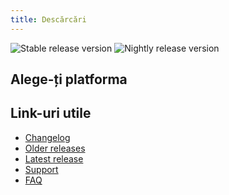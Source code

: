 ```yaml
---
title: Descărcări
---
```


![Stable release version](https://img.shields.io/badge/dynamic/yaml?color=c4840d&label=Stable&query=%24.version&url=https%3A%2F%2Fraw.githubusercontent.com%2FLinwoodDev%2Fbutterfly%2Fstable%2Fapp%2Fpubspec.yaml&style=for-the-badge)
![Nightly release version](https://img.shields.io/badge/dynamic/yaml?color=f7d28c&label=Nightly&query=%24.version&url=https%3A%2F%2Fraw.githubusercontent.com%2FLinwoodDev%2Fbutterfly%2Fnightly%2Fapp%2Fpubspec.yaml&style=for-the-badge)

## Alege-ți platforma


<CardGrid>
  <LinkCard href="/downloads/windows" title='<svg width="20" class="inline-icon" slot="title" role="img" viewBox="0 0 24 24" xmlns="http://www.w3.org/2000/svg"><title>Windows</title><path fill="#0078D4" d="M0,0H11.377V11.372H0ZM12.623,0H24V11.372H12.623ZM0,12.623H11.377V24H0Zm12.623,0H24V24H12.623"/></svg> Windows' />
  <LinkCard href="/downloads/linux" title='<svg width="20" class="inline-icon" slot="title" role="img" viewBox="0 0 24 24" xmlns="http://www.w3.org/2000/svg"><title>Linux</title><path fill="#FCC624" d="M12.504 0c-.155 0-.315.008-.48.021-4.226.333-3.105 4.807-3.17 6.298-.076 1.092-.3 1.953-1.05 3.02-.885 1.051-2.127 2.75-2.716 4.521-.278.832-.41 1.684-.287 2.489a.424.424 0 00-.11.135c-.26.268-.45.6-.663.839-.199.199-.485.267-.797.4-.313.136-.658.269-.864.68-.09.189-.136.394-.132.602 0 .199.027.4.055.536.058.399.116.728.04.97-.249.68-.28 1.145-.106 1.484.174.334.535.47.94.601.81.2 1.91.135 2.774.6.926.466 1.866.67 2.616.47.526-.116.97-.464 1.208-.946.587-.003 1.23-.269 2.26-.334.699-.058 1.574.267 2.577.2.025.134.063.198.114.333l.003.003c.391.778 1.113 1.132 1.884 1.071.771-.06 1.592-.536 2.257-1.306.631-.765 1.683-1.084 2.378-1.503.348-.199.629-.469.649-.853.023-.4-.2-.811-.714-1.376v-.097l-.003-.003c-.17-.2-.25-.535-.338-.926-.085-.401-.182-.786-.492-1.046h-.003c-.059-.054-.123-.067-.188-.135a.357.357 0 00-.19-.064c.431-1.278.264-2.55-.173-3.694-.533-1.41-1.465-2.638-2.175-3.483-.796-1.005-1.576-1.957-1.56-3.368.026-2.152.236-6.133-3.544-6.139zm.529 3.405h.013c.213 0 .396.062.584.198.19.135.33.332.438.533.105.259.158.459.166.724 0-.02.006-.04.006-.06v.105a.086.086 0 01-.004-.021l-.004-.024a1.807 1.807 0 01-.15.706.953.953 0 01-.213.335.71.71 0 00-.088-.042c-.104-.045-.198-.064-.284-.133a1.312 1.312 0 00-.22-.066c.05-.06.146-.133.183-.198.053-.128.082-.264.088-.402v-.02a1.21 1.21 0 00-.061-.4c-.045-.134-.101-.2-.183-.333-.084-.066-.167-.132-.267-.132h-.016c-.093 0-.176.03-.262.132a.8.8 0 00-.205.334 1.18 1.18 0 00-.09.4v.019c.002.089.008.179.02.267-.193-.067-.438-.135-.607-.202a1.635 1.635 0 01-.018-.2v-.02a1.772 1.772 0 01.15-.768c.082-.22.232-.406.43-.533a.985.985 0 01.594-.2zm-2.962.059h.036c.142 0 .27.048.399.135.146.129.264.288.344.465.09.199.14.4.153.667v.004c.007.134.006.2-.002.266v.08c-.03.007-.056.018-.083.024-.152.055-.274.135-.393.2.012-.09.013-.18.003-.267v-.015c-.012-.133-.04-.2-.082-.333a.613.613 0 00-.166-.267.248.248 0 00-.183-.064h-.021c-.071.006-.13.04-.186.132a.552.552 0 00-.12.27.944.944 0 00-.023.33v.015c.012.135.037.2.08.334.046.134.098.2.166.268.01.009.02.018.034.024-.07.057-.117.07-.176.136a.304.304 0 01-.131.068 2.62 2.62 0 01-.275-.402 1.772 1.772 0 01-.155-.667 1.759 1.759 0 01.08-.668 1.43 1.43 0 01.283-.535c.128-.133.26-.2.418-.2zm1.37 1.706c.332 0 .733.065 1.216.399.293.2.523.269 1.052.468h.003c.255.136.405.266.478.399v-.131a.571.571 0 01.016.47c-.123.31-.516.643-1.063.842v.002c-.268.135-.501.333-.775.465-.276.135-.588.292-1.012.267a1.139 1.139 0 01-.448-.067 3.566 3.566 0 01-.322-.198c-.195-.135-.363-.332-.612-.465v-.005h-.005c-.4-.246-.616-.512-.686-.71-.07-.268-.005-.47.193-.6.224-.135.38-.271.483-.336.104-.074.143-.102.176-.131h.002v-.003c.169-.202.436-.47.839-.601.139-.036.294-.065.466-.065zm2.8 2.142c.358 1.417 1.196 3.475 1.735 4.473.286.534.855 1.659 1.102 3.024.156-.005.33.018.513.064.646-1.671-.546-3.467-1.089-3.966-.22-.2-.232-.335-.123-.335.59.534 1.365 1.572 1.646 2.757.13.535.16 1.104.021 1.67.067.028.135.06.205.067 1.032.534 1.413.938 1.23 1.537v-.043c-.06-.003-.12 0-.18 0h-.016c.151-.467-.182-.825-1.065-1.224-.915-.4-1.646-.336-1.77.465-.008.043-.013.066-.018.135-.068.023-.139.053-.209.064-.43.268-.662.669-.793 1.187-.13.533-.17 1.156-.205 1.869v.003c-.02.334-.17.838-.319 1.35-1.5 1.072-3.58 1.538-5.348.334a2.645 2.645 0 00-.402-.533 1.45 1.45 0 00-.275-.333c.182 0 .338-.03.465-.067a.615.615 0 00.314-.334c.108-.267 0-.697-.345-1.163-.345-.467-.931-.995-1.788-1.521-.63-.4-.986-.87-1.15-1.396-.165-.534-.143-1.085-.015-1.645.245-1.07.873-2.11 1.274-2.763.107-.065.037.135-.408.974-.396.751-1.14 2.497-.122 3.854a8.123 8.123 0 01.647-2.876c.564-1.278 1.743-3.504 1.836-5.268.048.036.217.135.289.202.218.133.38.333.59.465.21.201.477.335.876.335.039.003.075.006.11.006.412 0 .73-.134.997-.268.29-.134.52-.334.74-.4h.005c.467-.135.835-.402 1.044-.7zm2.185 8.958c.037.6.343 1.245.882 1.377.588.134 1.434-.333 1.791-.765l.211-.01c.315-.007.577.01.847.268l.003.003c.208.199.305.53.391.876.085.4.154.78.409 1.066.486.527.645.906.636 1.14l.003-.007v.018l-.003-.012c-.015.262-.185.396-.498.595-.63.401-1.746.712-2.457 1.57-.618.737-1.37 1.14-2.036 1.191-.664.053-1.237-.2-1.574-.898l-.005-.003c-.21-.4-.12-1.025.056-1.69.176-.668.428-1.344.463-1.897.037-.714.076-1.335.195-1.814.12-.465.308-.797.641-.984l.045-.022zm-10.814.049h.01c.053 0 .105.005.157.014.376.055.706.333 1.023.752l.91 1.664.003.003c.243.533.754 1.064 1.189 1.637.434.598.77 1.131.729 1.57v.006c-.057.744-.48 1.148-1.125 1.294-.645.135-1.52.002-2.395-.464-.968-.536-2.118-.469-2.857-.602-.369-.066-.61-.2-.723-.4-.11-.2-.113-.602.123-1.23v-.004l.002-.003c.117-.334.03-.752-.027-1.118-.055-.401-.083-.71.043-.94.16-.334.396-.4.69-.533.294-.135.64-.202.915-.47h.002v-.002c.256-.268.445-.601.668-.838.19-.201.38-.336.663-.336zm7.159-9.074c-.435.201-.945.535-1.488.535-.542 0-.97-.267-1.28-.466-.154-.134-.28-.268-.373-.335-.164-.134-.144-.333-.074-.333.109.016.129.134.199.2.096.066.215.2.36.333.292.2.68.467 1.167.467.485 0 1.053-.267 1.398-.466.195-.135.445-.334.648-.467.156-.136.149-.267.279-.267.128.016.034.134-.147.332a8.097 8.097 0 01-.69.468zm-1.082-1.583V5.64c-.006-.02.013-.042.029-.05.074-.043.18-.027.26.004.063 0 .16.067.15.135-.006.049-.085.066-.135.066-.055 0-.092-.043-.141-.068-.052-.018-.146-.008-.163-.065zm-.551 0c-.02.058-.113.049-.166.066-.047.025-.086.068-.14.068-.05 0-.13-.02-.136-.068-.01-.066.088-.133.15-.133.08-.031.184-.047.259-.005.019.009.036.03.03.05v.02h.003z"/></svg> Linux' />
  <LinkCard href="/downloads/macos" title='<svg width="20" class="inline-icon" role="img" viewBox="0 0 24 24" xmlns="http://www.w3.org/2000/svg"><title>macOS</title><path fill="currentColor" d="M0 14.727h.941v-2.453c0-.484.318-.835.771-.835.439 0 .71.276.71.722v2.566h.915V12.25c0-.48.31-.812.764-.812.46 0 .718.28.718.77v2.518h.94v-2.748c0-.801-.517-1.334-1.307-1.334-.578 0-1.054.31-1.247.805h-.023c-.147-.514-.552-.805-1.118-.805-.545 0-.968.306-1.142.771H.903v-.695H0v4.006zm7.82-.646c-.408 0-.68-.208-.68-.537 0-.318.26-.522.714-.552l.926-.057v.307c0 .483-.427.839-.96.839zm-.284.71c.514 0 1.017-.268 1.248-.703h.018v.639h.908v-2.76c0-.804-.647-1.33-1.64-1.33-1.021 0-1.66.537-1.701 1.285h.873c.06-.332.344-.548.79-.548.464 0 .748.242.748.662v.287l-1.058.06c-.976.061-1.524.488-1.524 1.199 0 .721.564 1.209 1.338 1.209zm6.305-2.642c-.065-.843-.719-1.512-1.777-1.512-1.164 0-1.92.805-1.92 2.087 0 1.3.756 2.082 1.928 2.082 1.005 0 1.697-.59 1.772-1.485h-.888c-.087.453-.397.725-.873.725-.597 0-.982-.483-.982-1.322 0-.824.381-1.323.975-1.323.502 0 .8.321.876.748h.889zm2.906-2.967c-1.591 0-2.589 1.085-2.589 2.82 0 1.735.998 2.816 2.59 2.816 1.586 0 2.584-1.081 2.584-2.816 0-1.735-.997-2.82-2.585-2.82zm0 .832c.971 0 1.591.77 1.591 1.988 0 1.213-.62 1.984-1.59 1.984-.976 0-1.592-.77-1.592-1.984 0-1.217.616-1.988 1.591-1.988zm2.982 3.178c.042 1.006.866 1.626 2.12 1.626 1.32 0 2.151-.65 2.151-1.686 0-.813-.469-1.27-1.576-1.523l-.627-.144c-.67-.158-.945-.37-.945-.733 0-.453.415-.756 1.032-.756.623 0 1.05.306 1.096.817h.93c-.023-.96-.817-1.61-2.019-1.61-1.187 0-2.03.653-2.03 1.62 0 .78.477 1.263 1.482 1.494l.707.166c.688.163.967.39.967.782 0 .454-.457.779-1.115.779-.665 0-1.167-.329-1.228-.832h-.945z"/></svg> MacOS' />
  <LinkCard href="/downloads/android" title='<svg width="20" class="inline-icon" slot="title" role="img" viewBox="0 0 24 24" xmlns="http://www.w3.org/2000/svg"><title>Android</title><path fill="#34A853" d="M18.4395 5.5586c-.675 1.1664-1.352 2.3318-2.0274 3.498-.0366-.0155-.0742-.0286-.1113-.043-1.8249-.6957-3.484-.8-4.42-.787-1.8551.0185-3.3544.4643-4.2597.8203-.084-.1494-1.7526-3.021-2.0215-3.4864a1.1451 1.1451 0 0 0-.1406-.1914c-.3312-.364-.9054-.4859-1.379-.203-.475.282-.7136.9361-.3886 1.5019 1.9466 3.3696-.0966-.2158 1.9473 3.3593.0172.031-.4946.2642-1.3926 1.0177C2.8987 12.176.452 14.772 0 18.9902h24c-.119-1.1108-.3686-2.099-.7461-3.0683-.7438-1.9118-1.8435-3.2928-2.7402-4.1836a12.1048 12.1048 0 0 0-2.1309-1.6875c.6594-1.122 1.312-2.2559 1.9649-3.3848.2077-.3615.1886-.7956-.0079-1.1191a1.1001 1.1001 0 0 0-.8515-.5332c-.5225-.0536-.9392.3128-1.0488.5449zm-.0391 8.461c.3944.5926.324 1.3306-.1563 1.6503-.4799.3197-1.188.0985-1.582-.4941-.3944-.5927-.324-1.3307.1563-1.6504.4727-.315 1.1812-.1086 1.582.4941zM7.207 13.5273c.4803.3197.5506 1.0577.1563 1.6504-.394.5926-1.1038.8138-1.584.4941-.48-.3197-.5503-1.0577-.1563-1.6504.4008-.6021 1.1087-.8106 1.584-.4941z"/></svg> Android' />
  <LinkCard href="/downloads/ios" title='<svg width="20" class="inline-icon" slot="title" role="img" viewBox="0 0 24 24" xmlns="http://www.w3.org/2000/svg"><title>iOS</title><path fill="currentColor" d="M1.1 6.05C.486 6.05 0 6.53 0 7.13A1.08 1.08 0 0 0 1.1 8.21C1.72 8.21 2.21 7.73 2.21 7.13C2.21 6.53 1.72 6.05 1.1 6.05M8.71 6.07C5.35 6.07 3.25 8.36 3.25 12C3.25 15.67 5.35 17.95 8.71 17.95C12.05 17.95 14.16 15.67 14.16 12C14.16 8.36 12.05 6.07 8.71 6.07M19.55 6.07C17.05 6.07 15.27 7.45 15.27 9.5C15.27 11.13 16.28 12.15 18.4 12.64L19.89 13C21.34 13.33 21.93 13.81 21.93 14.64C21.93 15.6 20.96 16.28 19.58 16.28C18.17 16.28 17.11 15.59 17 14.53H15C15.08 16.65 16.82 17.95 19.46 17.95C22.25 17.95 24 16.58 24 14.4C24 12.69 23 11.72 20.68 11.19L19.35 10.89C17.94 10.55 17.36 10.1 17.36 9.34C17.36 8.38 18.24 7.74 19.54 7.74C20.85 7.74 21.75 8.39 21.85 9.46H23.81C23.76 7.44 22.09 6.07 19.55 6.07M8.71 7.82C10.75 7.82 12.06 9.45 12.06 12C12.06 14.57 10.75 16.2 8.71 16.2C6.65 16.2 5.35 14.57 5.35 12C5.35 9.45 6.65 7.82 8.71 7.82M.111 9.31V17.76H2.1V9.31H.11Z"/></svg> iOS' />
  <LinkCard href="/downloads/web" title='<svg width="20" class="inline-icon" slot="title" role="img" viewBox="0 0 24 24" xmlns="http://www.w3.org/2000/svg"><title>PWA</title><path fill="#5A0FC8" d="M20.5967 7.482L24 16.518h-2.5098l-.5816-1.6184h-3.2452l.6933-1.7532h2.0019l-.95-2.6597 1.1881-3.0047zm-8.111 0l1.7722 5.8393L16.75 7.482h2.4154l-3.6433 9.036h-2.3833l-1.6395-5.2366-1.7196 5.2366h-2.377l-1.233-2.1161 1.2144-3.7415 1.342 2.6609 1.9029-5.8393h1.8566zm-8.7453 0c1.0635 0 1.8713.3055 2.4234.9166a2.647 2.647 0 01.2806.3684l-1.0753 3.3128-.3847 1.1854c-.352.1006-.7533.1509-1.204.1509H2.2928v3.102H0V7.482zm-.5816 1.7532h-.866v2.4276h.8597c.5577 0 .9406-.1194 1.1485-.3582.1896-.215.2845-.5058.2845-.8724 0-.364-.1079-.6544-.3235-.8714-.2157-.217-.5834-.3256-1.1032-.3256z"/></svg> Web' />
  <LinkCard href="/downloads/build-your-own" title='<svg width="20" class="inline-icon" slot="title" role="img" viewBox="0 0 24 24" xmlns="http://www.w3.org/2000/svg"><title>Windows Terminal</title><path fill="currentColor" d="M8.165 6V3h7.665v3H8.165zm-.5-3H1c-.55 0-1 .45-1 1v2h7.665V3zM23 3h-6.67v3H24V4c0-.55-.45-1-1-1zM0 6.5h24V20c0 .55-.45 1-1 1H1c-.55 0-1-.45-1-1V6.5zM11.5 18c0 .3.2.5.5.5h8c.3 0 .5-.2.5-.5v-1.5c0-.3-.2-.5-.5-.5h-8c-.3 0-.5.2-.5.5V18zm-5.2-4.55l-3.1 3.1c-.25.25-.25.6 0 .8l.9.9c.25.25.6.25.8 0l4.4-4.4a.52.52 0 0 0 0-.8l-4.4-4.4c-.2-.2-.6-.2-.8 0l-.9.9c-.25.2-.25.55 0 .8l3.1 3.1z"/></svg> Building your own' />
  <LinkCard href="/downloads/selfhosting" title='<svg width="20" class="inline-icon" slot="title" role="img" viewBox="0 0 256 256" xmlns="http://www.w3.org/2000/svg"><title>Server</title><path fill="currentColor" d="M80,128a80,80,0,1,1,80,80H72A56,56,0,0,1,72,96a57.5,57.5,0,0,1,13.9,1.7"/></svg> Selfhosting' />
</CardGrid>

## Link-uri utile

- [Changelog](/community/changelog)
- [Older releases](https://github.com/LinwoodDev/butterfly/releases)
- [Latest release](https://github.com/LinwoodDev/butterfly/releases/latest)
- [Support](https://discord.linwood.dev)
- [FAQ](/community/faq)
